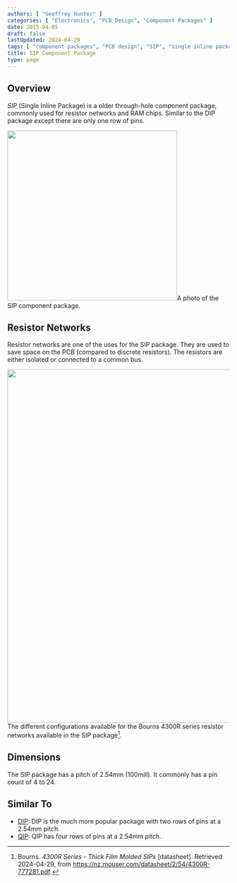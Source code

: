 ```yaml
---
authors: [ "Geoffrey Hunter" ]
categories: [ "Electronics", "PCB Design", "Component Packages" ]
date: 2015-04-05
draft: false
lastUpdated: 2024-04-29
tags: [ "component packages", "PCB design", "SIP", "single inline package" ]
title: SIP Component Package
type: page
---
```



## Overview

_SIP_ (Single Inline Package) is a older through-hole component package, commonly used for resistor networks and RAM chips. Similar to the DIP package except there are only one row of pins.


<Image src={sip_component_package_photo} width="385px">A photo of the SIP component package.</Image>

## Resistor Networks

Resistor networks are one of the uses for the SIP package. They are used to save space on the PCB (compared to discrete resistors). The resistors are either isolated or connected to a common bus.


<Image src={bourns_4300r_series_resistor_network_configurations} width="800px">The different configurations available for the Bourns 4300R series resistor networks available in the SIP package[^bourns-4300r-resistor-networks-ds].</Image>

## Dimensions

The SIP package has a pitch of 2.54mm (100mill). It commonly has a pin count of 4 to 24.

## Similar To

* [DIP](/pcb-design/component-packages/dip-component-package/): DIP is the much more popular package with two rows of pins at a 2.54mm pitch.
* [QIP](/pcb-design/component-packages/qip-component-package/): QIP has four rows of pins at a 2.54mm pitch.

[^bourns-4300r-resistor-networks-ds]: Bourns. _4300R Series - Thick Film Molded SIPs_ [datasheet]. Retrieved 2024-04-29, from https://nz.mouser.com/datasheet/2/54/4300R-777281.pdf.
